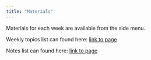 ```yaml
---
title: "Materials"
---
```


Materials for each week are available from the side menu.

Weekly topics list can found here:  [link to page](/materials/info/index.qmd)

Notes list can found here:  [link to page](/materials/notes/index.qmd)